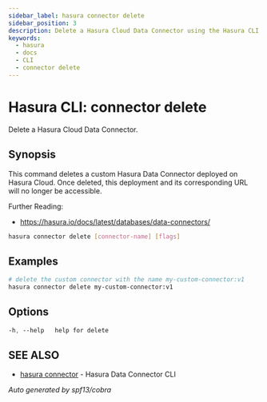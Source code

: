 ```yaml
---
sidebar_label: hasura connector delete
sidebar_position: 3
description: Delete a Hasura Cloud Data Connector using the Hasura CLI
keywords:
  - hasura
  - docs
  - CLI
  - connector delete
---
```


# Hasura CLI: connector delete

Delete a Hasura Cloud Data Connector.

## Synopsis

This command deletes a custom Hasura Data Connector deployed on Hasura Cloud. Once deleted, this deployment and its corresponding URL will no longer be accessible.

Further Reading:
- https://hasura.io/docs/latest/databases/data-connectors/
				

```bash
hasura connector delete [connector-name] [flags]
```

## Examples

```bash
# delete the custom connector with the name my-custom-connector:v1
hasura connector delete my-custom-connector:v1
```

## Options

```sass
-h, --help   help for delete
```

## SEE ALSO

- [hasura connector](/hasura-cli/connector-plugin/commands/connector.mdx) - Hasura Data Connector CLI

_Auto generated by spf13/cobra_

